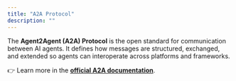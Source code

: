 ```yaml
---
title: "A2A Protocol"
description: ""
---
```


The **Agent2Agent (A2A) Protocol** is the open standard for communication between AI agents. It defines how messages are structured, exchanged, and extended so agents can interoperate across platforms and frameworks.

👉 Learn more in the **[official A2A documentation](https://a2aprotocol.ai/)**.